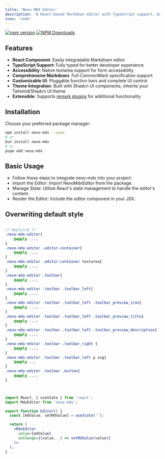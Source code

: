 ```yaml
---
title: 'Nexo MDX Editor'
description: 'A React-based Markdown editor with TypeScript support, built with shadcn UI and Tailwind CSS'
icon: 'code'
---
```

[![npm version](https://badge.fury.io/js/nexo-mdx.svg)](https://www.npmjs.com/package/nexo-mdx)
[![NPM Downloads](https://img.shields.io/npm/dy/nexo-mdx)](https://www.npmjs.com/package/nexo-mdx)


## Features

- **React Component**: Easily integratable Markdown editor
- **TypeScript Support**: Fully typed for better developer experience
- **Accessibility**: Native textarea support for form accessibility
- **Comprehensive Markdown**: Full CommonMark specification support
- **Customizable UI**: Pluggable function bars and complete UI control
- **Theme Integration**: Built with Shadcn UI components, inherits your Tailwind/Shadcn UI theme
- **Extensible**: Supports [remark plugins](https://github.com/kanakkholwal/remark-plugs) for additional functionality

## Installation

Choose your preferred package manager:

```bash
npm install nexo-mdx --save
# or
bun install nexo-mdx
# or
pnpm add nexo-mdx
```

## Basic Usage
- Follow these steps to integrate nexo-mdx into your project:
- Import the Editor: Import NexoMdxEditor from the package.
- Manage State: Utilize React's state management to handle the editor's content.
- Render the Editor: Include the editor component in your JSX.

## Overwriting default style
```css

/* Applying */
.nexo-mdx-editor{
    @apply ...;
}
.nexo-mdx-editor .editor-container{
    @apply ...;
}
.nexo-mdx-editor .editor-container textarea{
    @apply ...;
}
.nexo-mdx-editor .toolbar{
    @apply ...;
}
.nexo-mdx-editor .toolbar .toolbar_left{
    @apply ...;
}
.nexo-mdx-editor .toolbar .toolbar_left .toolbar_preview_icon{
    @apply ...;
}
.nexo-mdx-editor .toolbar .toolbar_left .toolbar_preview_title{
    @apply ...;
}
.nexo-mdx-editor .toolbar .toolbar_left .toolbar_preview_description{
    @apply ...;
}
.nexo-mdx-editor .toolbar .toolbar_right {
    @apply ...;
}
.nexo-mdx-editor .toolbar .toolbar_left p svg{
    @apply ..;
}
.nexo-mdx-editor .toolbar .button{
    @apply ...;
}
```

```jsx editor.jsx


import React, { useState } from 'react';
import MdxEditor from 'nexo-mdx';

export function Editor() {
  const [mdValue, setMdValue] = useState('');

  return (
    <MdxEditor
      value={mdValue}
      onChange={(value, _) => setMdValue(value)}
    />
  );
}

```
